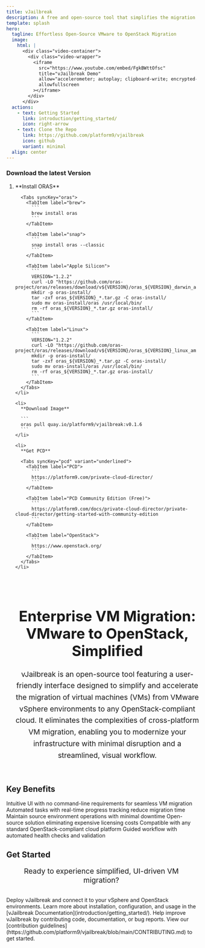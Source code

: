 ```yaml
---
title: vJailbreak
description: A free and open-source tool that simplifies the migration of virtual machines from VMware to any OpenStack-compliant cloud.
template: splash
hero:
  tagline: Effortless Open-Source VMware to OpenStack Migration
  image:
    html: |
      <div class="video-container">
        <div class="video-wrapper">
          <iframe
            src="https://www.youtube.com/embed/FgkBWttOfsc"
            title="vJailbreak Demo"
            allow="accelerometer; autoplay; clipboard-write; encrypted-media; gyroscope; picture-in-picture"
            allowfullscreen
          ></iframe>
        </div>
      </div>
  actions:
    - text: Getting Started
      link: introduction/getting_started/
      icon: right-arrow
    - text: Clone the Repo
      link: https://github.com/platform9/vjailbreak
      icon: github
      variant: minimal
  align: center
---
```


<Aurora bands={100} />

### Download the latest Version 

<Steps>
  <ol>
    <li>
      **Install ORAS**

      <Tabs syncKey="oras">
        <TabItem label="brew">
          ```
          brew install oras
          ```
        </TabItem>

        <TabItem label="snap">
          ```
          snap install oras --classic
          ```
        </TabItem>

        <TabItem label="Apple Silicon">
          ```
          VERSION="1.2.2"
          curl -LO "https://github.com/oras-project/oras/releases/download/v${VERSION}/oras_${VERSION}_darwin_arm64.tar.gz"
          mkdir -p oras-install/
          tar -zxf oras_${VERSION}_*.tar.gz -C oras-install/
          sudo mv oras-install/oras /usr/local/bin/
          rm -rf oras_${VERSION}_*.tar.gz oras-install/
          ```
        </TabItem>

        <TabItem label="Linux">
          ```
          VERSION="1.2.2"
          curl -LO "https://github.com/oras-project/oras/releases/download/v${VERSION}/oras_${VERSION}_linux_amd64.tar.gz"
          mkdir -p oras-install/
          tar -zxf oras_${VERSION}_*.tar.gz -C oras-install/
          sudo mv oras-install/oras /usr/local/bin/
          rm -rf oras_${VERSION}_*.tar.gz oras-install/
          ```
        </TabItem>
      </Tabs>
    </li>

    <li>
      **Download Image**

      ```
      oras pull quay.io/platform9/vjailbreak:v0.1.6
      ```
    </li>

    <li>
      **Get PCD**

      <Tabs syncKey="pcd" variant="underlined">
        <TabItem label="PCD">
          ```
          https://platform9.com/private-cloud-director/
          ```
        </TabItem>

        <TabItem label="PCD Community Edition (Free)">
          ```
          https://platform9.com/docs/private-cloud-director/private-cloud-director/getting-started-with-community-edition
          ```
        </TabItem>

        <TabItem label="OpenStack">
          ```
          https://www.openstack.org/
          ```
        </TabItem>
      </Tabs>
    </li>
  </ol>
</Steps>


<div style="text-align: center; width: 100%; padding: 2rem 1rem;">
  <h2 class="gradient-heading" style="font-size: 2.4rem; margin-bottom: 1.5rem;">
    Enterprise VM Migration: VMware to OpenStack, Simplified
  </h2>
  <p style="font-size: 1.2rem; line-height: 1.6; color: var(--sl-color-gray-2); max-width: 1200px; margin: 0 auto;">
    vJailbreak is an open-source tool featuring a user-friendly interface designed to simplify and accelerate the migration of virtual machines (VMs) from VMware vSphere environments to any OpenStack-compliant cloud. It eliminates the complexities of cross-platform VM migration, enabling you to modernize your infrastructure with minimal disruption and a streamlined, visual workflow.
  </p>
</div>


<h2 class="section-title">Key Benefits</h2>

<CardGrid stagger>
  <Card title="Visual Interface" icon="laptop">
    Intuitive UI with no command-line requirements for seamless VM migration
  </Card>
  
  <Card title="Fast & Efficient" icon="rocket">
    Automated tasks with real-time progress tracking reduce migration time
  </Card>
  
  <Card title="Zero Disruption" icon="warning">
    Maintain source environment operations with minimal downtime
  </Card>
  
  <Card title="Cost Effective" icon="seti:todo">
    Open-source solution eliminating expensive licensing costs
  </Card>
  
  <Card title="OpenStack Ready" icon="puzzle">
    Compatible with any standard OpenStack-compliant cloud platform
  </Card>
  
  <Card title="Step-by-Step Guide" icon="list-format">
    Guided workflow with automated health checks and validation
  </Card>
</CardGrid>

<h2 class="section-title">Get Started</h2>

<p style="text-align: center; color: var(--sl-color-gray-2); font-size: 1.2rem; margin-bottom: 2rem;">
  Ready to experience simplified, UI-driven VM migration?
</p>


<CardGrid stagger>
    <Card title="Deploy vJailbreak" icon="rocket">
        Deploy vJailbreak and connect it to your vSphere and OpenStack environments. Learn more about installation, configuration, and usage in the [vJailbreak Documentation](introduction/getting_started/).
    </Card>
    <Card title="Contribute to vJailbreak" icon="add-document">
        Help improve vJailbreak by contributing code, documentation, or bug reports. View our [contribution guidelines](https://github.com/platform9/vjailbreak/blob/main/CONTRIBUTING.md) to get started.
    </Card>
</CardGrid>

<AboutVJB>
</AboutVJB>
